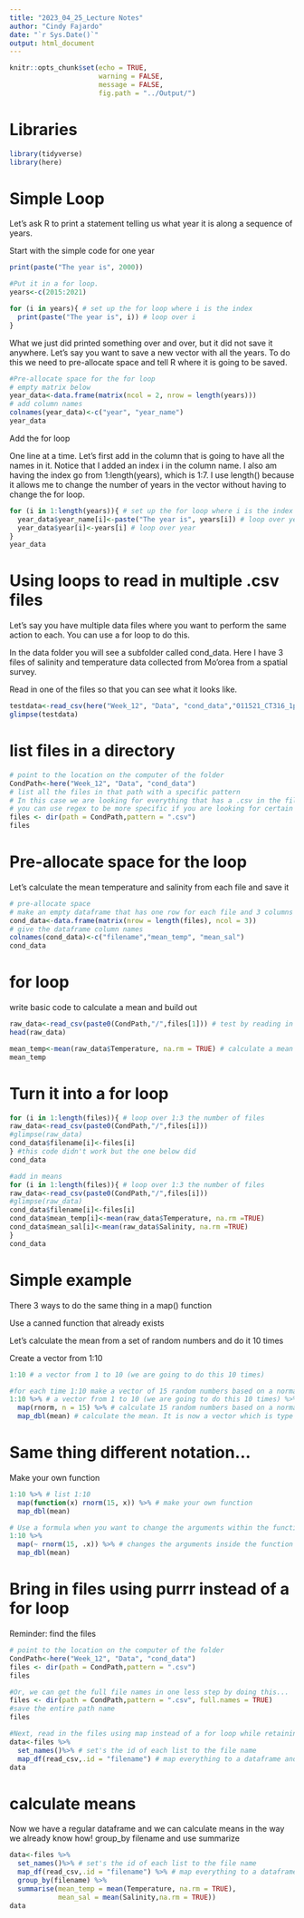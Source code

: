 ```yaml
---
title: "2023_04_25_Lecture Notes"
author: "Cindy Fajardo"
date: "`r Sys.Date()`"
output: html_document
---
```


```r
knitr::opts_chunk$set(echo = TRUE,
                      warning = FALSE,
                      message = FALSE,
                      fig.path = "../Output/")
```

# Libraries
```r
library(tidyverse)
library(here)
```

# Simple Loop
Let's ask R to print a statement telling us what year it is along a sequence of years.

Start with the simple code for one year
```r
print(paste("The year is", 2000))

#Put it in a for loop.
years<-c(2015:2021)

for (i in years){ # set up the for loop where i is the index
  print(paste("The year is", i)) # loop over i
}
```

What we just did printed something over and over, but it did not save it anywhere. Let's say you want to save a new vector with all the years. To do this we need to pre-allocate space and tell R where it is going to be saved.
```r
#Pre-allocate space for the for loop
# empty matrix below
year_data<-data.frame(matrix(ncol = 2, nrow = length(years)))
# add column names
colnames(year_data)<-c("year", "year_name")
year_data
```

Add the for loop

One line at a time. Let's first add in the column that is going to have all the names in it. Notice that I added an index i in the column name. I also am having the index go from 1:length(years), which is 1:7. I use length() because it allows me to change the number of years in the vector without having to change the for loop.
```r
for (i in 1:length(years)){ # set up the for loop where i is the index
  year_data$year_name[i]<-paste("The year is", years[i]) # loop over year name
  year_data$year[i]<-years[i] # loop over year
}
year_data
```

# Using loops to read in multiple .csv files
Let's say you have multiple data files where you want to perform the same action to each. You can use a for loop to do this.

In the data folder you will see a subfolder called cond_data. Here I have 3 files of salinity and temperature data collected from Mo'orea from a spatial survey.

Read in one of the files so that you can see what it looks like.
```r
testdata<-read_csv(here("Week_12", "Data", "cond_data","011521_CT316_1pcal.csv"))
glimpse(testdata)
```

# list files in a directory
```r
# point to the location on the computer of the folder
CondPath<-here("Week_12", "Data", "cond_data")
# list all the files in that path with a specific pattern
# In this case we are looking for everything that has a .csv in the filename
# you can use regex to be more specific if you are looking for certain patterns in filenames
files <- dir(path = CondPath,pattern = ".csv")
files
```

# Pre-allocate space for the loop
Let's calculate the mean temperature and salinity from each file and save it
```r
# pre-allocate space
# make an empty dataframe that has one row for each file and 3 columns
cond_data<-data.frame(matrix(nrow = length(files), ncol = 3))
# give the dataframe column names
colnames(cond_data)<-c("filename","mean_temp", "mean_sal")
cond_data
```

# for loop
write basic code to calculate a mean and build out
```r
raw_data<-read_csv(paste0(CondPath,"/",files[1])) # test by reading in the first file and see if it works
head(raw_data)

mean_temp<-mean(raw_data$Temperature, na.rm = TRUE) # calculate a mean
mean_temp
```

# Turn it into a for loop
```r
for (i in 1:length(files)){ # loop over 1:3 the number of files 
raw_data<-read_csv(paste0(CondPath,"/",files[i]))
#glimpse(raw_data)
cond_data$filename[i]<-files[i]
} #this code didn't work but the one below did
cond_data

#add in means
for (i in 1:length(files)){ # loop over 1:3 the number of files 
raw_data<-read_csv(paste0(CondPath,"/",files[i]))
#glimpse(raw_data)
cond_data$filename[i]<-files[i]
cond_data$mean_temp[i]<-mean(raw_data$Temperature, na.rm =TRUE)
cond_data$mean_sal[i]<-mean(raw_data$Salinity, na.rm =TRUE)
} 
cond_data
```

# Simple example
There 3 ways to do the same thing in a map() function

Use a canned function that already exists

Let's calculate the mean from a set of random numbers and do it 10 times

Create a vector from 1:10
```r
1:10 # a vector from 1 to 10 (we are going to do this 10 times)

#for each time 1:10 make a vector of 15 random numbers based on a normal distribution
1:10 %>% # a vector from 1 to 10 (we are going to do this 10 times) %>% # the vector to iterate over
  map(rnorm, n = 15) %>% # calculate 15 random numbers based on a normal distribution in a list 
  map_dbl(mean) # calculate the mean. It is now a vector which is type "double"
```

# Same thing different notation...
Make your own function
```r
1:10 %>% # list 1:10
  map(function(x) rnorm(15, x)) %>% # make your own function
  map_dbl(mean)

# Use a formula when you want to change the arguments within the function
1:10 %>%
  map(~ rnorm(15, .x)) %>% # changes the arguments inside the function
  map_dbl(mean)
```

# Bring in files using purrr instead of a for loop
Reminder: find the files
```r
# point to the location on the computer of the folder
CondPath<-here("Week_12", "Data", "cond_data")
files <- dir(path = CondPath,pattern = ".csv")
files

#Or, we can get the full file names in one less step by doing this...
files <- dir(path = CondPath,pattern = ".csv", full.names = TRUE)
#save the entire path name
files

#Next, read in the files using map instead of a for loop while retaining the filename as a column.
data<-files %>%
  set_names()%>% # set's the id of each list to the file name
  map_df(read_csv,.id = "filename") # map everything to a dataframe and put the id in a column called filename
data
```

# calculate means
Now we have a regular dataframe and we can calculate means in the way we already know how! group_by filename and use summarize
```r
data<-files %>%
  set_names()%>% # set's the id of each list to the file name
  map_df(read_csv,.id = "filename") %>% # map everything to a dataframe and put the id in a column called filename
  group_by(filename) %>%
  summarise(mean_temp = mean(Temperature, na.rm = TRUE),
            mean_sal = mean(Salinity,na.rm = TRUE))
data
```

